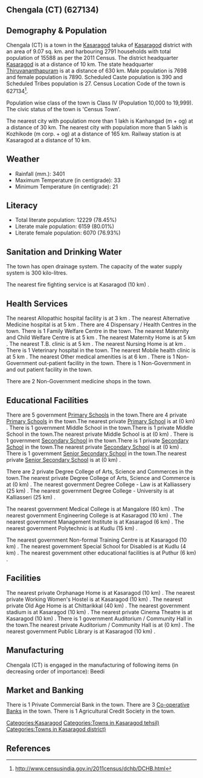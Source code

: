 {{Infobox settlement
| name=Chengala (CT)
| native_name=
| native_name_lang=
| other_name=
| nickname=
| settlement_type=Town
| image_skyline=
| image_alt=
| image_caption=
| pushpin_map=India Kerala
| pushpin_label_position=right
| pushpin_map_alt=
| pushpin_map_caption=Location in Kerala, India
| latd=
| latm=
| lats=
| latNS=
| longd=
| longm=
| longs=
| longEW=
| coordinates_display=inline,title
| subdivision_type=Country
| subdivision_name={{flag|India}}
| subdivision_type1=[[States and territories of India|State]]
| subdivision_name1=Kerala 
| subdivision_type2=[[List of districts of India|District]]
| subdivision_name2=Kasaragod
| subdivision_type3=Tahsil
| subdivision_name3=Kasaragod
| website=
| established_title=<!-- Established -->
| established_date=
| founder=
| named_for=
| government_type=
| governing_body=
| unit_pref=Metric
| area_footnotes=
| area_rank=
| area_total_km2=9.07
| elevation_footnotes=
| elevation_m=
| population_total=15588
| population_as_of=2011
| population_rank=
| population_density_km2=1718
| population_demonym=
| population_footnotes=
| demographics_type1=Languages=
| demographics1_title1=Official=
| demographics1_info1=[[Malayalam language|Malayalam]]
| timezone1=[[Indian Standard Time|IST]]
| utc_offset1==+5:30
| postal_code_type=[[Postal Index Number|PIN]]
| postal_code=
| area_code_type=Telephone code
| area_code=
| registration_plate=
| blank1_name_sec1=Nearest city
| blank1_info_sec1=[[Kanhangad  (m + og)]]
| blank2_name_sec1=[[Human sex ratio|Sex ratio]]
| blank2_info_sec1=1024
| blank3_name_sec1=Literacy
| blank3_info_sec1=78.45%
| blank1_name_sec2=[[2011 Census of India|2011 census]] code
| blank1_info_sec2=627134
| footnotes=
}}

== Chengala (CT) (627134) ==

== Demography & Population ==

Chengala (CT) is a town in the [[Kasaragod]] taluka of [[Kasaragod]] district with an area of 9.07 sq. km. and harbouring 2791 households with total population of 15588 as per the 2011 Census. The district headquarter [[Kasaragod]] is at a distance of 10 km. The state headquarter [[Thiruvananthapuram]] is at a distance of 630 km. Male population is 7698 and female population is 7890. Scheduled Caste population is 390 and Scheduled Tribes population is 27. Census Location Code of the town is 627134<ref>http://www.censusindia.gov.in/2011census/dchb/DCHB.html</ref>.

Population wise class of the town is Class IV (Population 10,000 to 19,999).
The civic status of the town is 'Census Town'.

The nearest city with population more than 1 lakh is Kanhangad  (m + og) at a distance of 30 km. The nearest city with population more than 5 lakh is Kozhikode (m corp. + og) at a distance of 165 km. Railway station is at Kasaragod at a distance of 10 km.


== Weather ==  
* Rainfall (mm.): 3401 
* Maximum Temperature (in centigrade): 33
* Minimum Temperature (in centigrade): 21


== Literacy ==  
* Total literate population: 12229 (78.45%)
* Literate male population: 6159 (80.01%)
* Literate female population: 6070 (76.93%)


== Sanitation and Drinking Water ==  
The town has open drainage system.
The capacity of the water supply system is 300 kilo-litres.

The nearest fire fighting service is at Kasaragod (10 km) .


== Health Services ==
The nearest Allopathic hospital facility is at 3 km .
The nearest Alternative Medicine hospital is at 5 km .
There are 4 Dispensary / Health Centres in the town.
There is 1 Family Welfare Centre in the town.
The nearest Maternity and Child Welfare Centre is at 5 km .
The nearest Maternity Home is at 5 km .
The nearest T.B. clinic is at 5 km .
The nearest Nursing Home is at  km .
There is 1 Veterinary hospital in the town.
The nearest Mobile health clinic is at 5 km .
The nearest Other medical amenities is at 6 km .
There is 1 Non-Government out-patient facility in the town.
There is 1 Non-Government in and out patient facility in the town.

There are 2 Non-Government medicine shops in the town.


== Educational Facilities ==
There are 5 government [[Primary School]]s in the town.There are 4 private [[Primary School]]s in the town.The nearest private [[Primary School]] is at  (0 km) .
There is 1 government Middle School in the town.There is 1 private Middle School in the town.The nearest private Middle School is at  (0 km) .
There is 1 government [[Secondary School]] in the town.There is 1 private [[Secondary School]] in the town.The nearest private [[Secondary School]] is at  (0 km) .
There is 1 government [[Senior Secondary School]] in the town.The nearest private [[Senior Secondary School]] is at  (0 km) .
 
 
 
 
 
There are 2 private Degree College of Arts, Science and Commerces in the town.The nearest private Degree College of Arts, Science and Commerce is at  (0 km) .
The nearest government Degree College - Law is at Kalliassery (25 km) .
The nearest government Degree College - University is at Kalliasseri (25 km) .
 
The nearest government Medical College is at Mangalore (60 km) .
The nearest government Engineering College is at Kasaragod (10 km) .
The nearest government Management Institute is at Kasaragod (6 km) .
The nearest government Polytechnic is at Kudlu (15 km) .
 
The nearest government Non-formal Training Centre is at Kasaragod (10 km) .
The nearest government Special School for Disabled is at Kudlu (4 km) .
The nearest government other educational facilities is at Puthur  (6 km) .


== Facilities ==
The nearest private Orphanage Home is at Kasaragod (10 km) .
The nearest private Working Women's Hostel is at Kasaragod (10 km) .
The nearest private Old Age Home is at Chittarikkal (40 km) .
The nearest government stadium is at Kasaragod (10 km) .
The nearest private Cinema Theatre is at Kasaragod (10 km) .
There is 1 government Auditorium / Community Hall in the town.The nearest private Auditorium / Community Hall is at  (0 km) .
The nearest government Public Library is at Kasaragod (10 km) .


== Manufacturing ==
Chengala (CT) is engaged in the manufacturing of following items (in decreasing order of importance): Beedi


== Market and Banking ==

There is 1 Private Commercial Bank in the town.
There are 3 [[Co-operative Bank]]s in the town.
There is 1 Agricultural Credit Society in the town.



[[Categories:Kasaragod]]
[[Categories:Towns in Kasaragod tehsil)]]
[[Categories:Towns in Kasaragod district)]]


== References ==
{{Reflist}}


